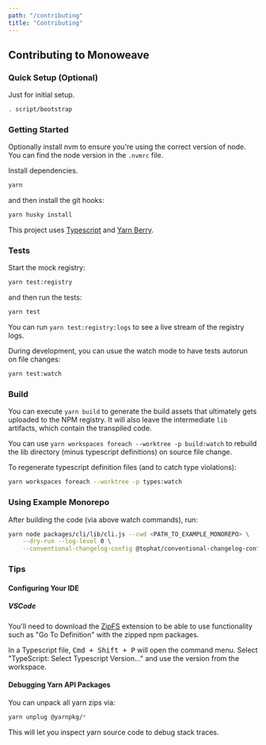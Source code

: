 ```yaml
---
path: "/contributing"
title: "Contributing"
---
```



## Contributing to Monoweave

### Quick Setup (Optional)

Just for initial setup.

```bash
. script/bootstrap
```

### Getting Started

Optionally install nvm to ensure you're using the correct version of node. You can find the node version in the `.nvmrc` file.

Install dependencies.

```bash
yarn
```

and then install the git hooks:

```bash
yarn husky install
```

This project uses [Typescript](https://www.typescriptlang.org/) and [Yarn Berry](https://yarnpkg.com/).

### Tests

Start the mock registry:

```bash
yarn test:registry
```

and then run the tests:

```bash
yarn test
```

You can run `yarn test:registry:logs` to see a live stream of the registry logs.

During development, you can usue the watch mode to have tests autorun on file changes:

```bash
yarn test:watch
```

### Build

You can execute `yarn build` to generate the build assets that ultimately gets uploaded to the NPM registry. It will also leave the intermediate `lib` artifacts, which contain the transpiled code.

You can use `yarn workspaces foreach --worktree -p build:watch` to rebuild the lib directory (minus typescript definitions) on source file change.

To regenerate typescript definition files (and to catch type violations):

```bash
yarn workspaces foreach --worktree -p types:watch
```

### Using Example Monorepo

After building the code (via above watch commands), run:

```bash
yarn node packages/cli/lib/cli.js --cwd <PATH_TO_EXAMPLE_MONOREPO> \
    --dry-run --log-level 0 \
    --conventional-changelog-config @tophat/conventional-changelog-config
```

### Tips

#### Configuring Your IDE

##### VSCode

You'll need to download the [ZipFS](https://marketplace.visualstudio.com/items?itemName=arcanis.vscode-zipfs) extension to be able to use functionality such as "Go To Definition" with the zipped npm packages.

In a Typescript file, <kbd>Cmd + Shift + P</kbd> will open the command menu. Select "TypeScript: Select Typescript Version..." and use the version from the workspace.

#### Debugging Yarn API Packages

You can unpack all yarn zips via:

```bash
yarn unplug @yarnpkg/*
```

This will let you inspect yarn source code to debug stack traces.
